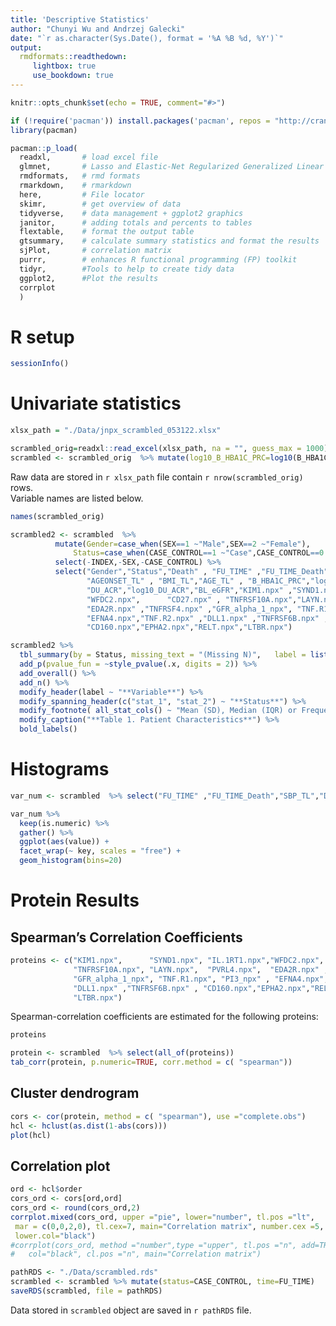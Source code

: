 ```yaml
---
title: 'Descriptive Statistics'
author: "Chunyi Wu and Andrzej Galecki"
date: "`r as.character(Sys.Date(), format = '%A %B %d, %Y')`"
output:
  rmdformats::readthedown:
     lightbox: true
     use_bookdown: true
---
```



```r
knitr::opts_chunk$set(echo = TRUE, comment="#>")
```



```r
if (!require('pacman')) install.packages('pacman', repos = "http://cran.us.r-project.org")
library(pacman)

pacman::p_load(
  readxl,       # load excel file
  glmnet,       # Lasso and Elastic-Net Regularized Generalized Linear Models
  rmdformats,   # rmd formats
  rmarkdown,    # rmarkdown
  here,         # File locator
  skimr,        # get overview of data
  tidyverse,    # data management + ggplot2 graphics 
  janitor,      # adding totals and percents to tables
  flextable,    # format the output table
  gtsummary,    # calculate summary statistics and format the results
  sjPlot,       # correlation matrix
  purrr,        # enhances R functional programming (FP) toolkit 
  tidyr,        #Tools to help to create tidy data
  ggplot2,      #Plot the results
  corrplot
  )
```

# R setup

```r
sessionInfo()
```

# Univariate statistics


```r
xlsx_path = "./Data/jnpx_scrambled_053122.xlsx"

scrambled_orig=readxl::read_excel(xlsx_path, na = "", guess_max = 1000)
scrambled <- scrambled_orig  %>% mutate(log10_B_HBA1C_PRC=log10(B_HBA1C_PRC),log10_DU_ACR=log10(DU_ACR))
```
Raw data are stored in `r xlsx_path` file contain `r nrow(scrambled_orig)` rows.  
Variable names are listed below.

```r
names(scrambled_orig)
```

```r
scrambled2 <- scrambled  %>% 
          mutate(Gender=case_when(SEX==1 ~"Male",SEX==2 ~"Female"),
              Status=case_when(CASE_CONTROL==1 ~"Case",CASE_CONTROL==0 ~"Non-case"))%>%                                
          select(-INDEX,-SEX,-CASE_CONTROL) %>%
          select("Gender","Status","Death" , "FU_TIME" ,"FU_TIME_Death","SBP_TL","DBP_TL" , 
                 "AGEONSET_TL" , "BMI_TL","AGE_TL" , "B_HBA1C_PRC","log10_B_HBA1C_PRC", 
                 "DU_ACR","log10_DU_ACR","BL_eGFR","KIM1.npx" ,"SYND1.npx","IL.1RT1.npx",
                 "WFDC2.npx",      "CD27.npx" , "TNFRSF10A.npx","LAYN.npx","PVRL4.npx", 
                 "EDA2R.npx" ,"TNFRSF4.npx" ,"GFR_alpha_1_npx", "TNF.R1.npx", "PI3_npx" , 
                 "EFNA4.npx","TNF.R2.npx" ,"DLL1.npx" ,"TNFRSF6B.npx" , 
                 "CD160.npx","EPHA2.npx","RELT.npx","LTBR.npx")         

scrambled2 %>%
  tbl_summary(by = Status, missing_text = "(Missing N)",   label = list(FU_TIME ~ "Follow-up Time (year)", FU_TIME_Death ~ "Follow-up Time until Death (year)", SBP_TL ~ "Baseline Systolic blood pressure (mm-Hg)", DBP_TL ~ "Baseline Diatolic blood pressure (mm-Hg)",AGEONSET_TL ~ "Age at T1D onset (year)", BMI_TL ~ "Baseline BMI (kg/m2)", AGE_TL ~ "Baseline Age (year)",B_HBA1C_PRC ~ "Baseline HbA1c (%)",DU_ACR ~ "Baseline ACR (mg/g Cr)",BL_eGFR ~"Baseline eGFR (mL/min/1/.73m2)",log10_B_HBA1C_PRC ~"log10 HbA1c", log10_DU_ACR ~"log10 ACR" ), type = all_continuous() ~ "continuous2", statistic = list(all_continuous() ~ c("{mean}, {sd}","{median} ({p25}, {p75})", "{min}, {max}"),all_categorical() ~ "{n} ({p}%)"))  %>%
  add_p(pvalue_fun = ~style_pvalue(.x, digits = 2)) %>%
  add_overall() %>%
  add_n() %>%
  modify_header(label ~ "**Variable**") %>%
  modify_spanning_header(c("stat_1", "stat_2") ~ "**Status**") %>%
  modify_footnote( all_stat_cols() ~ "Mean (SD), Median (IQR) or Frequency (%)")%>%
  modify_caption("**Table 1. Patient Characteristics**") %>%
  bold_labels()
```


# Histograms

```r
var_num <- scrambled  %>% select("FU_TIME" ,"FU_TIME_Death","SBP_TL","DBP_TL" , "AGEONSET_TL" , "BMI_TL","AGE_TL" , "B_HBA1C_PRC","log10_B_HBA1C_PRC", "DU_ACR","log10_DU_ACR","BL_eGFR","KIM1.npx" ,"SYND1.npx","IL.1RT1.npx","WFDC2.npx",      "CD27.npx" , "TNFRSF10A.npx","LAYN.npx","PVRL4.npx", "EDA2R.npx" ,"TNFRSF4.npx" ,"GFR_alpha_1_npx", "TNF.R1.npx", "PI3_npx" , "EFNA4.npx","TNF.R2.npx" ,"DLL1.npx" ,"TNFRSF6B.npx" , "CD160.npx","EPHA2.npx","RELT.npx","LTBR.npx") 

var_num %>%
  keep(is.numeric) %>% 
  gather() %>% 
  ggplot(aes(value)) +
  facet_wrap(~ key, scales = "free") +
  geom_histogram(bins=20)

```


# Protein Results

## Spearman's Correlation Coefficients



```r
proteins <- c("KIM1.npx",      "SYND1.npx", "IL.1RT1.npx","WFDC2.npx", "CD27.npx",
              "TNFRSF10A.npx", "LAYN.npx",  "PVRL4.npx",  "EDA2R.npx" ,"TNFRSF4.npx" ,
              "GFR_alpha_1_npx", "TNF.R1.npx", "PI3_npx" , "EFNA4.npx","TNF.R2.npx" ,
              "DLL1.npx" ,"TNFRSF6B.npx" , "CD160.npx","EPHA2.npx","RELT.npx",
              "LTBR.npx") 
```

Spearman-correlation coefficients are estimated for the following proteins:

```r
proteins
```

```r
protein <- scrambled  %>% select(all_of(proteins))
tab_corr(protein, p.numeric=TRUE, corr.method = c( "spearman"))
```
## Cluster dendrogram

```r

cors <- cor(protein, method = c( "spearman"), use ="complete.obs")
hcl <- hclust(as.dist(1-abs(cors)))
plot(hcl)
```

## Correlation plot

```r

ord <- hcl$order
cors_ord <- cors[ord,ord]
cors_ord <- round(cors_ord,2)
corrplot.mixed(cors_ord, upper ="pie", lower="number", tl.pos ="lt",
 mar = c(0,0,2,0), tl.cex=7, main="Correlation matrix", number.cex =5,
 lower.col="black")
#corrplot(cors_ord, method ="number",type ="upper", tl.pos ="n", add=TRUE,  number.cex=3, 
#   col="black", cl.pos ="n", main="Correlation matrix")
```


```r
pathRDS <- "./Data/scrambled.rds"
scrambled <- scrambled %>% mutate(status=CASE_CONTROL, time=FU_TIME)
saveRDS(scrambled, file = pathRDS)
```

Data stored in `scrambled` object are saved in `r pathRDS` file.

